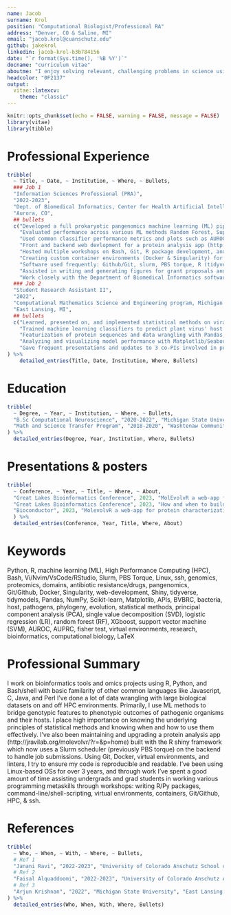 ```yaml
---
name: Jacob
surname: Krol
position: "Computational Biologist/Professional RA"
address: "Denver, CO & Saline, MI"
email: "jacob.krol@cuanschutz.edu"
github: jakekrol 
linkedin: jacob-krol-b3b784156
date: "`r format(Sys.time(), '%B %Y')`"
docname: "curriculum vitae"
aboutme: "I enjoy solving relevant, challenging problems in science using computational approaches."
headcolor: "0F2137"
output: 
  vitae::latexcv:
    theme: "classic"
---
```


```r
knitr::opts_chunk$set(echo = FALSE, warning = FALSE, message = FALSE)
library(vitae)
library(tibble)
```

# Professional Experience
```r
tribble(
  ~ Title, ~ Date, ~ Institution, ~ Where, ~ Bullets,
  ### Job 1
  "Information Sciences Professional (PRA)",
  "2022-2023",
  "Dept. of Biomedical Informatics, Center for Health Artificial Intelligence, University of Colorado Anschutz School of Medicine - JRaviLab ", 
  "Aurora, CO",
  ## bullets
  c("Developed a full prokaryotic pangenomics machine learning (ML) pipeline that collects data from BVBRC, annotates genomes, and generates a pangenome of gene clusters serving as input for predictive anbitiotic resistance ML classifiers",
    "Evaluated performance across various ML methods Random Forest, Support Vector Machine, and XGBoost across multiple pathogenic organisms (ESKAPE & more)",
    "Used common classifier performance metrics and plots such as AUROC, AUPRC, and balanced accuracy",
    "Front and backend web devlopment for a protein analysis app (http://jravilab.org/molevolvr/?r=&p=home) [R + Shiny + Slurm + batch scripts]",
    "Hosted multiple workshops on Bash, Git, R package development, and ssh-workflow basics",
    "Creating custom container environments (Docker & Singularity) for running projects on various machines",
    "Software used frequently: Github/Git, slurm, PBS torque, R (tidyverse, Bioconductor suite, httr, Shiny, & much more), Python (Pandas, Numpy, Scikit-learn, Matplotlib, BioPython, requests, & more), Bash, Docker, notebook environments (Rmd, Jupyter, & Quarto), various CLI tools, & many more",
    "Assisted in writing and generating figures for grant proposals and publications",
    "Work closely with the Department of Biomedical Informatics software engineering team on web development, server on-boarding, installations, environment setup, and more"),
  ### Job 2
  "Student Research Assistant II",
  "2022",
  "Computational Mathematics Science and Engineering program, Michigan State University - Krishnan Lab & Malmstrom Lab ", 
  "East Lansing, MI",
  ## bullets
  c("Learned, presented on, and implemented statistical methods on viral protein datasets: fisher test, logistic regression, & principal component analysis",
    "Trained machine learning classifiers to predict plant virus' host types; also, trained models to predict plant virus taxonomy.", 
    "Featurization of protein sequences and data wrangling with Pandas, Biopython, NumPy, and R (Tidyverse + Bioconductor) packages for biological feature extraction",
    "Analyzing and visualizing model performance with Matplotlib/Seaborn & Scikit-learn performance metrics", 
    "Gave frequent presentations and updates to 3 co-PIs involved in project")
) %>%
    detailed_entries(Title, Date, Institution, Where, Bullets)

```

\newpage

# Education
```r
tribble(
  ~ Degree, ~ Year, ~ Institution, ~ Where, ~ Bullets,
  "B.Sc Computational Neuroscience", "2020-2022", "Michigan State University", "East Lansing, Michigan", c("GPA: 3.89/4.0", "Graduation Award: 'With Honor'", "Semester awards: Dean's List"),
  "Math and Science Transfer Program", "2018-2020", "Washtenaw Community College", "Ann Arbor, MI", c("GPA: 3.52/4.0", "Semester awards: Honor Roll", "Transferred")
) %>% 
  detailed_entries(Degree, Year, Institution, Where, Bullets)
```

# Presentations & posters
```r
tribble(
  ~ Conference, ~ Year, ~ Title, ~ Where, ~ About,
  "Great Lakes Bioinformatics Conference", 2023, "MolEvolvR a web-app for protein characterization", "McGill University, Montreal, CA", "Discussed the development and future directions of a web-app I develop: http://jravilab.org/molevolvr",
  "Great Lakes Bioinformatics Conference", 2023, "How and when to build a web-app or R package?", "McGill Universtiy, Montreal, CA", "Co-hosted a 4 hour in-person workshop on how to build an R package using automation: devtools and usethis. A github repo for a sample R package I wrote is located at http://www.github.com/jravilab/iprscanr. My section was 1 hour out of the total 4.",
  "Bioconductor", 2023, "MolevolvR a web-app for protein characterization ", "Harvard University, Boston, MA", "Latest developments on protein analysis web application, MolEvovlR"
  ) %>% 
  detailed_entries(Conference, Year, Title, Where, About)
```

# Keywords
Python, R, machine learning (ML), High Performance Computing (HPC), 
Bash, Vi/Nvim/VsCode/RStudio, Slurm, PBS Torque, Linux, ssh, 
genomics, proteomics, domains, antibiotic resistance/drugs, pangenomics,  
Git/Github, Docker, Singularity, web-development, Shiny, tidyverse, 
tidymodels, Pandas, NumPy, Scikit-learn, Matplotlib, APIs, BVBRC, 
bacteria, host, pathogens, phylogeny, evolution, statistical methods, 
principal component analysis (PCA), single value decomposition (SVD), 
logistic regression (LR), random forest (RF), XGboost, 
support vector machine (SVM), AUROC, AUPRC, fisher test, 
virtual environments, research, bioinformatics, computational biology, 
LaTeX


# Professional Summary
I work on bioinformatics tools and omics projects using R, Python, and Bash/shell with basic familarity of other common languages like Javascript, C, Java, and Perl 
I've done a lot of data wrangling with large biological datasets on and off HPC environments. 
Primarily, I use ML methods to bridge genotypic features to phenotypic outcomes of pathogenic organisms and their hosts. 
I place high importance on knowing the underlying principles of statistical methods and knowing when and how to use them effectively. 
I've also been maintaining and upgrading a 
protein analysis app (http://jravilab.org/molevolvr/?r=&p=home) built with the 
R shiny framework which now uses a Slurm scheduler (previously PBS torque) on the backend to handle job submissions. 
Using Git, Docker, virtual environments, and linters, I try to ensure my code is reproducible and readable. 
I've been using Linux-based OSs for over 3 years, and through work I've 
spent a good amount of time assisting undergrads and grad students in working 
various programming metaskills through workshops: writing R/Py packages, 
command-line/shell-scripting, virtual environments, containers, Git/Github, HPC, & ssh.

\newpage

# References
```r
tribble(
  ~ Who, ~ When, ~ With, ~ Where, ~ Bullets,
  # Ref 1
  "Janani Ravi", "2022-2023", "University of Colorado Anschutz School of Medicine", "Aurora, CO", c("janani.ravi@cuanschutz.edu", "Principal investigator of JRaviLab"),
  # Ref 2
  "Faisal Alquaddoomi", "2022-2023", "University of Colorado Anschutz Anschutz School of Medicine", "Aurora, CO", c("faisal.alquaddoomi@cuanschutz.edu", "Software engineer"),
  # Ref 3
  "Arjun Krishnan", "2022", "Michigan State University", "East Lansing, MI", c("arjun.krishnan@cuanschutz.edu", "Principal invesigator of Krishnan Lab")
) %>%
  detailed_entries(Who, When, With, Where, Bullets)
```
